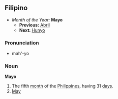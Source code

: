 ==Filipino==
*''Month of the Year:'' '''Mayo'''
**'''Previous:''' [[Abril]]
**'''Next:''' [[Hunyo]]

===Pronunciation===
*mah'-yo

===Noun===
'''Mayo'''
#The fifth [[month]] of the [[Philippines]], having 31 [[day]]s.
#[[May]]